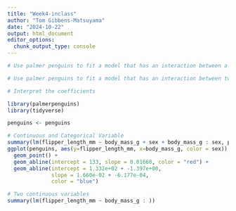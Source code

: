 ```yaml
---
title: "Week4-inclass"
author: "Tom Gibbens-Matsuyama"
date: "2024-10-22"
output: html_document
editor_options: 
  chunk_output_type: console
---
```


```r
# Use palmer penguins to fit a model that has an interaction between a CONTINUOUS and CATEGORICAL variable

# Use palmer penguins to fit a model that has an interaction between two CONTINUOUS variables

# Interpret the coefficients
```

```r
library(palmerpenguins)
library(tidyverse)

penguins <- penguins
```

```r
# Continuous and Categorical Variable
summary(lm(flipper_length_mm ~ body_mass_g + sex + body_mass_g : sex, penguins))
ggplot(penguins, aes(y=flipper_length_mm, x=body_mass_g, color = sex)) +
  geom_point() +
  geom_abline(intercept = 133, slope = 0.01660, color = "red") +
  geom_abline(intercept = 1.332e+02 + -1.397e+00,
              slope = 1.660e-02 + -6.177e-04,
              color = "blue")

```

```r
# Two continuous variables 
summary(lm(flipper_length_mm ~ body_mass_g : ))
```

